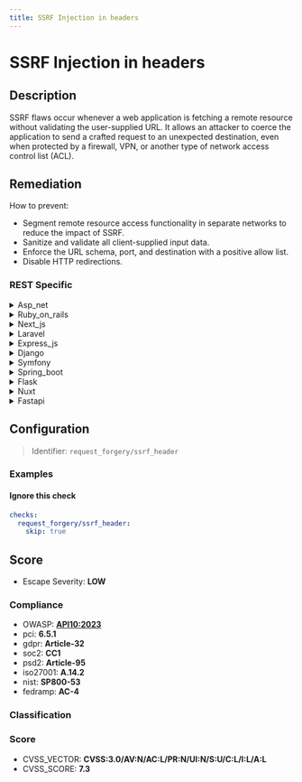 ```yaml
---
title: SSRF Injection in headers
---
```


# SSRF Injection in headers

## Description

SSRF flaws occur whenever a web application is fetching a remote resource without validating the user-supplied URL.
It allows an attacker to coerce the application to send a crafted request to an unexpected destination, even when protected by a firewall, VPN, or another type of network access control list (ACL).


## Remediation

How to prevent:
- Segment remote resource access functionality in separate networks to reduce the impact of SSRF.
- Sanitize and validate all client-supplied input data.
- Enforce the URL schema, port, and destination with a positive allow list.
- Disable HTTP redirections.



### REST Specific

<details>
    <summary>Asp_net</summary>

To mitigate SSRF injection in headers within an ASP.NET application, validate and sanitize all user-supplied input, including URLs. Implement a whitelist of allowed domains and schemes, and ensure that any URL fetching is performed using a secure method that does not expose sensitive server-side resources. Additionally, consider using built-in .NET libraries like `HttpClient` with predefined request headers and avoid concatenating user input into URLs. Employ network-level restrictions and review server-side request handling code to ensure it does not inadvertently process user-supplied URLs without proper security checks.

</details>

<details>
    <summary>Ruby_on_rails</summary>

In Ruby on Rails, mitigate SSRF attacks by validating and sanitizing user-supplied URLs before using them to make requests. Employ a whitelist of allowed domains and schemes, and use the 'uri' standard library to parse and validate URLs. Additionally, consider using the 'resolv-replace' library to enforce DNS resolution restrictions and timeouts to prevent internal network probing.

</details>

<details>
    <summary>Next_js</summary>

To mitigate SSRF injection in headers within a Next.js application, ensure that all user-supplied URLs are validated against a strict whitelist of allowed domains and protocols. Implement server-side checks to verify the URL format and use built-in URL parsing libraries to decompose and validate each part of the URL before making any outbound requests. Additionally, consider using a dedicated library for HTTP requests that provides SSRF protection features, and restrict outgoing traffic from the server to only necessary services to minimize the attack surface.

</details>

<details>
    <summary>Laravel</summary>

In Laravel, to mitigate SSRF injection in headers, validate and sanitize all user-supplied URLs before using them to fetch resources. Employ Laravel's built-in validation rules, such as 'url' or 'active_url', to ensure the URL is valid. Additionally, restrict outgoing requests to a predefined list of allowed domains and implement network-level controls to prevent requests to internal resources. Use GuzzleHttp client with caution, and avoid passing user input directly to the client. Always keep Laravel and its dependencies up to date to benefit from the latest security enhancements.

</details>

<details>
    <summary>Express_js</summary>

To mitigate SSRF injection in headers within an Express.js application, ensure that all user-supplied URLs are validated against a whitelist of allowed domains and URL patterns. Implement strict input validation, use a dedicated library for URL parsing, and avoid passing user-controlled data to networking functions. Additionally, consider using a server-side request proxy that restricts outgoing traffic to known-safe destinations, and employ network-level security measures to prevent unauthorized internal network access.

</details>

<details>
    <summary>Django</summary>

In Django, to mitigate SSRF vulnerabilities, ensure that any user-supplied URLs are validated against a whitelist of allowed domains. Use Django's URLValidator for basic validation, and consider implementing more robust checks tailored to your application's logic. Additionally, limit outgoing requests to only necessary protocols and domains, and apply strict timeout and error handling to prevent misuse of the application's ability to make HTTP requests.

</details>

<details>
    <summary>Symfony</summary>

In Symfony, to mitigate SSRF injection in headers, ensure that any user-supplied URLs are validated against a whitelist of allowed domains and schemes. Use Symfony's built-in validation constraints, such as 'Url' and 'Choice', to enforce this. Additionally, avoid directly passing user-controlled data to functions that perform HTTP requests. Implement service wrappers that sanitize and validate all input, and consider using a dedicated library to handle URL fetching that has built-in security features.

</details>

<details>
    <summary>Spring_boot</summary>

In Spring Boot applications, to mitigate SSRF attacks, validate and sanitize all user-supplied URLs before using them to initiate a connection to a remote resource. Implement a whitelist of allowed domains and schemes, and reject any requests that do not match the criteria. Additionally, consider using Spring Security's built-in protections and avoid disclosing sensitive information through error messages.

</details>

<details>
    <summary>Flask</summary>

To mitigate SSRF injection in headers within a Flask application, ensure that all user-supplied URLs are validated against a whitelist of allowed domains and schemes. Use a dedicated library or function to parse and sanitize URLs before using them in network requests. Additionally, consider implementing network-level restrictions to limit the range of accessible resources by the server, and avoid disclosing sensitive information through error messages.

</details>

<details>
    <summary>Nuxt</summary>

In Nuxt.js, to mitigate SSRF injection in headers, ensure that all user-supplied URLs are validated against a whitelist of allowed domains and URL patterns. Implement server-side checks to sanitize and verify the legitimacy of URLs before using them in any HTTP requests. Additionally, consider using built-in Nuxt.js modules or third-party libraries designed to secure HTTP requests and prevent SSRF by default.

</details>

<details>
    <summary>Fastapi</summary>

In FastAPI, to mitigate SSRF injection in headers, ensure that all user-supplied URLs are validated against a strict whitelist of allowed domains and schemes. Use built-in FastAPI dependencies to create reusable validators for URL inputs. Additionally, employ network-level security measures such as proper firewall configurations to restrict outbound traffic to trusted services only.

</details>

## Configuration

> Identifier: `request_forgery/ssrf_header`



### Examples



#### Ignore this check

```yaml
checks:
  request_forgery/ssrf_header:
    skip: true
```




## Score

- Escape Severity: **<span className="low-severity">LOW</span>**

### Compliance

- OWASP: **[API10:2023](https://github.com/OWASP/API-Security/blob/master/editions/2023/en/0xaa-unsafe-consumption-of-apis.md)**
- pci: **6.5.1**
- gdpr: **Article-32**
- soc2: **CC1**
- psd2: **Article-95**
- iso27001: **A.14.2**
- nist: **SP800-53**
- fedramp: **AC-4**

### Classification






### Score

- CVSS_VECTOR: **CVSS:3.0/AV:N/AC:L/PR:N/UI:N/S:U/C:L/I:L/A:L**
- CVSS_SCORE: **7.3**

